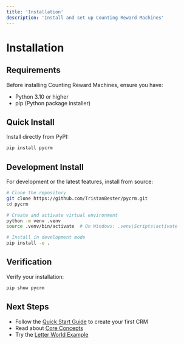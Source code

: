 ```yaml
---
title: 'Installation'
description: 'Install and set up Counting Reward Machines'
---
```


# Installation

## Requirements

Before installing Counting Reward Machines, ensure you have:

- Python 3.10 or higher
- pip (Python package installer)

## Quick Install

Install directly from PyPI:

```bash
pip install pycrm
```

## Development Install

For development or the latest features, install from source:

```bash
# Clone the repository
git clone https://github.com/TristanBester/pycrm.git
cd pycrm

# Create and activate virtual environment
python -m venv .venv
source .venv/bin/activate  # On Windows: .venv\Scripts\activate

# Install in development mode
pip install -e .
```

## Verification

Verify your installation:

```bash
pip show pycrm
```

## Next Steps

- Follow the [Quick Start Guide](/quickstart) to create your first CRM
- Read about [Core Concepts](/core-concepts/labelling-functions)
- Try the [Letter World Example](/worked-examples/letter-env/ground-environment) 
